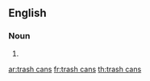 ==English==

===Noun===
{{head|en|noun plural form|head=[[trash]] [[can]]s}}

# {{plural of|trash can|lang=en}}

[[ar:trash cans]]
[[fr:trash cans]]
[[th:trash cans]]